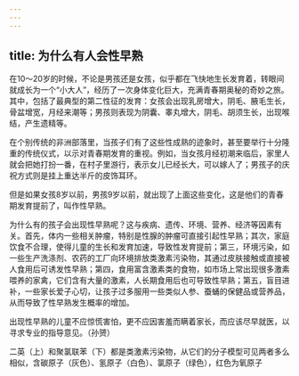 ```yaml
---
---
---
```

title: 为什么有人会性早熟
---




在10～20岁的时候，不论是男孩还是女孩，似乎都在飞快地生长发育着，转眼间就成长为一个“小大人”，经历了一次身体变化巨大，充满青春期奥秘的奇妙之旅。其中，包括了最典型的第二性征的发育：女孩会出现乳房增大，阴毛、腋毛生长，骨盆增宽，月经来潮等；男孩则表现为阴囊、睾丸增大，阴毛、胡须生长，出现喉结，产生遗精等。

在个别传统的非洲部落里，当孩子们有了这些性成熟的迹象时，甚至要举行十分隆重的传统仪式，以示对青春期发育的重视。例如，当女孩月经初潮来临后，家里人就会把她打扮一番，在村子里游行，表示女儿已经长大，可以嫁人了；男孩子的庆祝方式则是挂上重达半斤的皮饰耳环。

但是如果女孩8岁以前，男孩9岁以前，就出现了上面这些变化，这是他们的青春期发育提前了，叫作性早熟。

为什么有的孩子会出现性早熟呢？这与疾病、遗传、环境、营养、经济等因素有关。首先，体内一些相关肿瘤，特别是性腺的肿瘤可直接引起性早熟；其次，家庭饮食不合理，使得儿童的生长和发育加速，导致性发育提前；第三，环境污染，如一些生产洗涤剂、农药的工厂向环境排放类激素污染物，其通过皮肤接触或直接被人食用后可诱发性早熟；第四，食用富含激素类的食物，如市场上常出现很多激素喂养的家禽，它们含有大量的激素，人长期食用后也可导致性早熟；第五，盲目进补，一些家长爱子心切，让孩子过多服用一些类似人参、蚕蛹的保健品或营养品，从而导致了性早熟发生概率的增加。

出现性早熟的儿童不应惊慌害怕，更不应因害羞而瞒着家长，而应该尽早就医，以寻求专业的指导意见。（孙赟）

二英（上）和聚氯联苯（下）都是类激素污染物，从它们的分子模型可见两者多么相似，含碳原子（灰色）、氢原子（白色）、氯原子（绿色），红色为氧原子